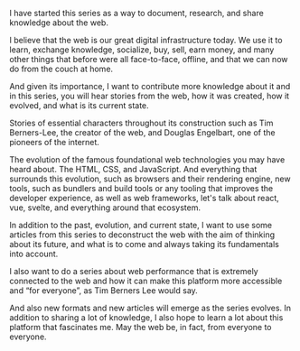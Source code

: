 <SmoothRender>

I have started this series as a way to document, research, and share knowledge about the web.

I believe that the web is our great digital infrastructure today. We use it to learn, exchange knowledge, socialize, buy, sell, earn money, and many other things that before were all face-to-face, offline, and that we can now do from the couch at home.

And given its importance, I want to contribute more knowledge about it and in this series, you will hear stories from the web, how it was created, how it evolved, and what is its current state.

Stories of essential characters throughout its construction such as Tim Berners-Lee, the creator of the web, and Douglas Engelbart, one of the pioneers of the internet.

The evolution of the famous foundational web technologies you may have heard about. The HTML, CSS, and JavaScript. And everything that surrounds this evolution, such as browsers and their rendering engine, new tools, such as bundlers and build tools or any tooling that improves the developer experience, as well as web frameworks, let's talk about react, vue, svelte, and everything around that ecosystem.

In addition to the past, evolution, and current state, I want to use some articles from this series to deconstruct the web with the aim of thinking about its future, and what is to come and always taking its fundamentals into account.

I also want to do a series about web performance that is extremely connected to the web and how it can make this platform more accessible and “for everyone”, as Tim Berners Lee would say.

And also new formats and new articles will emerge as the series evolves. In addition to sharing a lot of knowledge, I also hope to learn a lot about this platform that fascinates me. May the web be, in fact, from everyone to everyone.

</SmoothRender>
